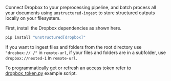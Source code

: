 Connect Dropbox to your preprocessing pipeline, and batch process all your documents using `unstructured-ingest` to store structured outputs locally on your filesystem.

First, install the Dropbox dependencies as shown here.

```bash
pip install "unstructured[dropbox]"
```

If you want to ingest files and folders from the root directory use `"dropbox:// /"` in `remote-url`,
if your files and folders are in a subfolder, use `dropbox://nested-1` in `remote-url`.

To programmatically get or refresh an access token refer to [dropbox_token.py](https://github.com/Unstructured-IO/unstructured/blob/main/examples/ingest/dropbox/dropbox_token.py) example script.
